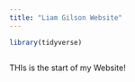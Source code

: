 ```yaml
---
title: "Liam Gilson Website"
---
```


```r

library(tidyverse)



```


THIs is the start of my Website!

